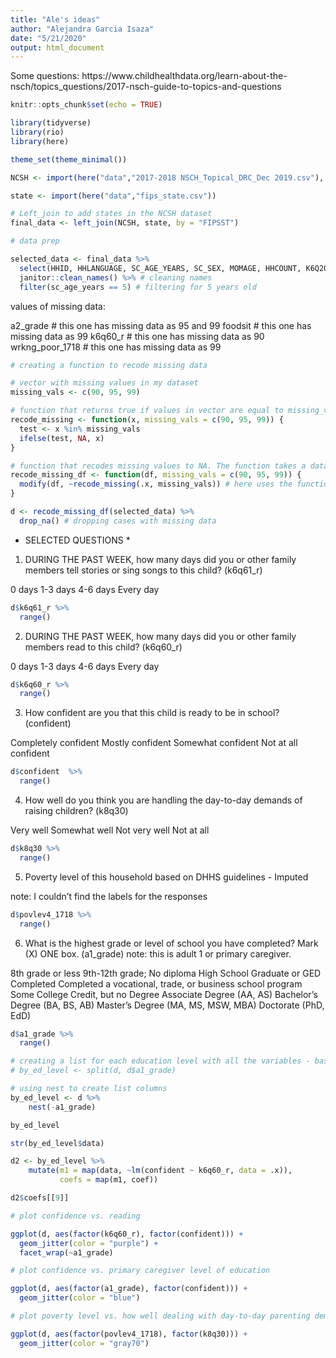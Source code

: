 ```yaml
---
title: "Ale's ideas"
author: "Alejandra Garcia Isaza"
date: "5/21/2020"
output: html_document
---
```


Some questions: https://www.childhealthdata.org/learn-about-the-nsch/topics_questions/2017-nsch-guide-to-topics-and-questions 

```r
knitr::opts_chunk$set(echo = TRUE)

library(tidyverse)
library(rio)
library(here)

theme_set(theme_minimal())
```

```r
NCSH <- import(here("data","2017-2018 NSCH_Topical_DRC_Dec 2019.csv"), setclass = "tbl_df")

state <- import(here("data","fips_state.csv"))

# Left_join to add states in the NCSH dataset
final_data <- left_join(NCSH, state, by = "FIPSST")
```

```r
# data prep

selected_data <- final_data %>%
  select(HHID, HHLANGUAGE, SC_AGE_YEARS, SC_SEX, MOMAGE, HHCOUNT, K6Q20, K11Q60, K11Q61, K11Q62, S9Q34, K10Q14, ACE1, ACE3, ACE4, ACE5, ACE6, ACE7, ACE8, ACE9, ACE10, RECOGABC, A1_GRADE, A2_GRADE, K6Q60_R, K6Q61_R, FOODSIT, K8Q30, CONFIDENT, povlev4_1718, AdultEduc_1718, WrkngPoor_1718, ACEct_1718, ACE2more_1718, State) %>%
  janitor::clean_names() %>% # cleaning names
  filter(sc_age_years == 5) # filtering for 5 years old
```

values of missing data:

a2_grade # this one has missing data as 95 and 99
foodsit # this one has missing data as 99
k6q60_r # this one has missing data as 90
wrkng_poor_1718 # this one has missing data as 99

```r
# creating a function to recode missing data

# vector with missing values in my dataset
missing_vals <- c(90, 95, 99)

# function that returns true if values in vector are equal to missing_vals. The function takes a vector x, and specified values of missing data
recode_missing <- function(x, missing_vals = c(90, 95, 99)) {
  test <- x %in% missing_vals
  ifelse(test, NA, x)
}

# function that recodes missing values to NA. The function takes a dataframe with variables with missing data, and specified values of missing data
recode_missing_df <- function(df, missing_vals = c(90, 95, 99)) {
  modify(df, ~recode_missing(.x, missing_vals)) # here uses the function created above
}

d <- recode_missing_df(selected_data) %>%
  drop_na() # dropping cases with missing data
```

* SELECTED QUESTIONS *
 

1. DURING THE PAST WEEK, how many days did you or other family members tell stories or sing songs to this child? (k6q61_r)

0 days
1-3 days
4-6 days
Every day

```r
d$k6q61_r %>%
  range()
```

2. DURING THE PAST WEEK, how many days did you or other family members read to this child? (k6q60_r)

0 days
1-3 days
4-6 days
Every day

```r
d$k6q60_r %>%
  range()
```

3. How confident are you that this child is ready to be in school? (confident)

Completely confident
Mostly confident
Somewhat confident
Not at all confident

```r
d$confident  %>%
  range()
```

4. How well do you think you are handling the day-to-day demands of raising children? (k8q30)

Very well
Somewhat well
Not very well
Not at all

```r
d$k8q30 %>%
  range()
```

5. Poverty level of this household based on DHHS guidelines - Imputed

note: I couldn't find the labels for the responses

```r
d$povlev4_1718 %>%
  range()
```

6. What is the highest grade or level of school you have completed? Mark (X) ONE box. (a1_grade)
note: this is adult 1 or primary caregiver. 

8th grade or less
9th-12th grade; No diploma
High School Graduate or GED Completed
Completed a vocational, trade, or business school program
Some College Credit, but no Degree
Associate Degree (AA, AS)
Bachelor’s Degree (BA, BS, AB)
Master’s Degree (MA, MS, MSW, MBA)
Doctorate (PhD, EdD)

```r
d$a1_grade %>%
  range()
```

```r
# creating a list for each education level with all the variables - base way:
# by_ed_level <- split(d, d$a1_grade)

# using nest to create list columns
by_ed_level <- d %>%
    nest(-a1_grade)

by_ed_level

str(by_ed_level$data)
```
```r
d2 <- by_ed_level %>%
    mutate(m1 = map(data, ~lm(confident ~ k6q60_r, data = .x)),
           coefs = map(m1, coef))

d2$coefs[[9]]
```

```r
# plot confidence vs. reading

ggplot(d, aes(factor(k6q60_r), factor(confident))) +
  geom_jitter(color = "purple") +
  facet_wrap(~a1_grade)

```
```r
# plot confidence vs. primary caregiver level of education

ggplot(d, aes(factor(a1_grade), factor(confident))) +
  geom_jitter(color = "blue") 
```

```r
# plot poverty level vs. how well dealing with day-to-day parenting demands

ggplot(d, aes(factor(povlev4_1718), factor(k8q30))) +
  geom_jitter(color = "gray70") 
```

